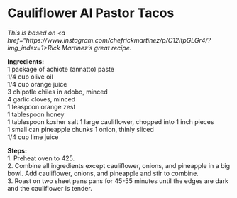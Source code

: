 # Cauliflower Al Pastor Tacos {#tacos .unnumbered}

*This is based on <a href="https://www.instagram.com/chefrickmartinez/p/C12ItpGLGr4/?img_index=1>Rick Martinez's great recipe</a>.*

**Ingredients:**  
1 package of achiote (annatto) paste  
1/4 cup olive oil  
1/4 cup orange juice  
3 chipotle chiles in adobo, minced  
4 garlic cloves, minced  
1 teaspoon orange zest  
1 tablespoon honey  
1 tablespoon kosher salt
1 large cauliflower, chopped into 1 inch pieces  
1 small can pineapple chunks
1 onion, thinly sliced  
1/4 cup lime juice  

**Steps:**  
1. Preheat oven to 425.  
2. Combine all ingredients except cauliflower, onions, and pineapple in a big bowl. Add cauliflower, onions, and pineapple and stir to combine.  
3. Roast on two sheet pans pans for 45-55 minutes until the edges are dark and the cauliflower is tender.
